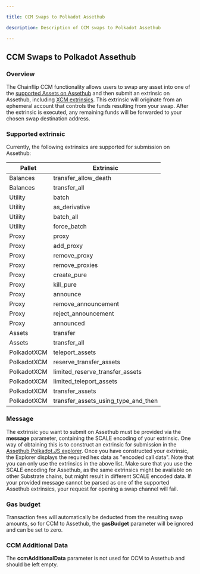 ```yaml
---

title: CCM Swaps to Polkadot Assethub

description: Description of CCM swaps to Polkadot Assethub

---
```



## CCM Swaps to Polkadot Assethub

### Overview
The Chainflip CCM functionality allows users to swap any asset into one of the [supported Assets on Assethub](../../../supported-chains-and-assets/supported-chains-and-assets#assets) and then submit an extrinsic on Assethub, including [XCM extrinsics](https://docs.polkadot.com/develop/interoperability/intro-to-xcm/).
This extrinsic will originate from an ephemeral account that controls the funds resulting from your swap. After the extrinsic is executed, any remaining funds will be forwarded to your chosen swap destination address.

### Supported extrinsic
Currently, the following extrinsics are supported for submission on Assethub:

| Pallet | Extrinsic |
| ------ | --------- |
| Balances | transfer_allow_death |
| Balances | transfer_all |
| Utility | batch |
| Utility | as_derivative |
| Utility | batch_all |
| Utility | force_batch |
| Proxy | proxy |
| Proxy | add_proxy |
| Proxy | remove_proxy |
| Proxy | remove_proxies |
| Proxy | create_pure |
| Proxy | kill_pure |
| Proxy | announce |
| Proxy | remove_announcement |
| Proxy | reject_announcement |
| Proxy | announced |
| Assets | transfer |
| Assets | transfer_all |
| PolkadotXCM | teleport_assets |
| PolkadotXCM | reserve_transfer_assets |
| PolkadotXCM | limited_reserve_transfer_assets |
| PolkadotXCM | limited_teleport_assets |
| PolkadotXCM | transfer_assets |
| PolkadotXCM | transfer_assets_using_type_and_then |


### Message

The extrinsic you want to submit on Assethub must be provided via the **message** parameter, containing the SCALE encoding of your extrinsic. One way of obtaining this is to construct an extrinsic for submission in the [Assethub Polkadot.JS explorer](https://polkadot.js.org/apps/?rpc=wss%3A%2F%2Fasset-hub-polkadot-rpc.dwellir.com#/extrinsics). Once you have constructed your extrinsic, the Explorer displays the required hex data as "encoded call data". Note that you can only use the extrinsics in the above list. Make sure that you use the SCALE encoding for Assethub, as the same extrinsics might be available on other Substrate chains, but might result in different SCALE encoded data. If your provided message cannot be parsed as one of the supported Assethub extrinsics, your request for opening a swap channel will fail.

### Gas budget

Transaction fees will automatically be deducted from the resulting swap amounts, so for CCM to Assethub, the **gasBudget** parameter will be ignored and can be set to zero.

### CCM Additional Data

The **ccmAdditionalData** parameter is not used for CCM to Assethub and should be left empty.

